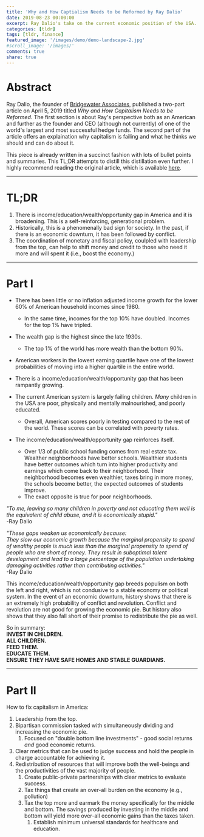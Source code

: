 ```yaml
---
title: 'Why and How Captialism Needs to be Reformed by Ray Dalio'
date: 2019-08-23 00:00:00
excerpt: Ray Dalio's take on the current economic position of the USA. 
categories: [tldr]
tags: [tldr, finance]
featured_image: '/images/demo/demo-landscape-2.jpg'
#scroll_image: '/images/'
comments: true
share: true
---
```


# Abstract

Ray Dalio, the founder of [Bridgewater Associates](https://www.bridgewater.com/), published a two-part article on April 5, 2019 titled _Why and How Capitalism Needs to be Reformed_. The first section is about Ray's perspective both as an American and further as the founder and CEO (although not currently) of one of the world's largest and most successful hedge funds. The second part of the article offers an explaination why capitalism is failing and what he thinks we should and can do about it. 

This piece is already written in a succinct fashion with lots of bullet points and summaries. This TL;DR attempts to distill this distillation even further. I highly recommend reading the original article, which is available [here](https://www.economicprinciples.org/Why-and-How-Capitalism-Needs-To-Be-Reformed/).

---

# TL;DR

1. There is income/education/wealth/opportunity gap in America and it is broadening. This is a self-reinforcing, generational problem.
2. Historically, this is a phenomenally bad sign for society. In the past, if there is an economic downturn, it has been followed by conflict.
3. The coordination of monetary and fiscal policy, coulpled with leadership from the top, can help to shift money and credit to those who need it more and will spent it (i.e., boost the economy.)

---

# Part I
- There has been little or no inflation adjusted income growth for the lower 60% of American household incomes since 1980.
  - In the same time, incomes for the top 10% have doubled. Incomes for the top 1% have tripled.
- The wealth gap is the highest since the late 1930s.
  - The top 1% of the world has more wealth than the bottom 90%.
- American workers in the lowest earning quartile have one of the lowest probabilities of moving into a higher quartile in the entire world.
- There is a income/education/wealth/opportunity gap that has been rampantly growing. 

- The current American system is largely failing children. *Many* children in the USA are poor, physically and mentally malnourished, and poorly educated.
  - Overall, American scores poorly in testing compared to the rest of the world. These scores can be correlated with poverty rates.
- The income/education/wealth/opportunity gap reinforces itself.
  - Over 1/3 of public school funding comes from real estate tax. Wealther neighborhoods have better schools. Wealthier students have better outcomes which turn into higher productivity and earnings which come back to their neighborhood. Their neighborhood becomes even wealthier, taxes bring in more money, the schools become better, the expected outcomes of students improve.
  - The exact opposite is true for poor neighborhoods. 


*"To me, leaving so many children in poverty and not educating them well is the equivalent of child abuse, and it is economically stupid."*  
-Ray Dalio

*"These gaps weaken us economically because:  
They slow our economic growth because the marginal propensity to spend of wealthy people is much less than the marginal propensity to spend of people who are short of money. They result in suboptimal talent development and lead to a large percentage of the population undertaking damaging activities rather than contributing activities."*  
-Ray Dalio

This income/education/wealth/opportunity gap breeds populism on both the left and right, which is not condusive to a stable economy or political system. In the event of an economic downturn, history shows that there is an extremely high probability of conflict and revolution. Conflict and revolution are not good for growing the economic pie. But history also shows that they also fall short of their promise to redistribute the pie as well. 


So in summary:  
**INVEST IN CHILDREN.**  
**ALL CHILDREN.**   
**FEED THEM.**   
**EDUCATE THEM.**   
**ENSURE THEY HAVE SAFE HOMES AND STABLE GUARDIANS.**   

---  

# Part II
How to fix capitalism in America:

1. Leadership from the top. 
2. Bipartisan commission tasked with simultaneously dividing and increasing the economic pie.
   1. Focused on "double bottom line investments" - good social returns *and* good economic returns. 
3. Clear metrics that can be used to judge success and hold the people in charge accountable for achieving it.
4. Redistribution of resources that will improve both the well-beings and the productivities of the vast majority of people.
   1. Create public-private partnerships with clear metrics to evaluate success.
   2. Tax things that create an over-all burden on the economy (e.g., pollution)
   3. Tax the top more and earmark the money specifically for the middle and bottom. The savings produced by investing in the middle and bottom will yield more over-all economic gains than the taxes taken. 
      1. Establish minimum universal standards for healthcare and education.



